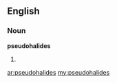 ==English==

===Noun===
'''pseudohalides'''

# {{plural of|[[pseudohalide]]}}

[[ar:pseudohalides]]
[[my:pseudohalides]]